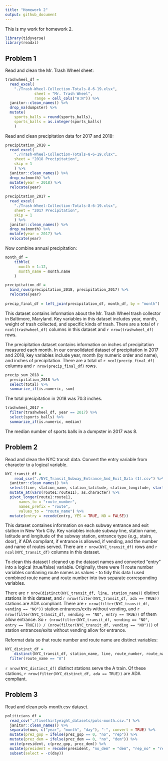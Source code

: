 ```yaml
---
title: "Homework 2"
output: github_document
---
```


This is my work for homework 2. 

```r
library(tidyverse)
library(readxl)
```

## Problem 1

Read and clean the Mr. Trash Wheel sheet:

```r
trashwheel_df = 
  read_excel(
    "./Trash-Wheel-Collection-Totals-8-6-19.xlsx",
             sheet = "Mr. Trash Wheel", 
             range = cell_cols("A:N")) %>% 
  janitor::clean_names() %>% 
  drop_na(dumpster) %>% 
  mutate(
    sports_balls = round(sports_balls), 
    sports_balls = as.integer(sports_balls)
    ) 
```

Read and clean precipitation data for 2017 and 2018:

```r
precipitation_2018 = 
  read_excel(
    "./Trash-Wheel-Collection-Totals-8-6-19.xlsx",
    sheet = "2018 Precipitation", 
    skip = 1
    ) %>% 
  janitor::clean_names() %>% 
  drop_na(month) %>% 
  mutate(year = 2018) %>% 
  relocate(year)
             
precipitation_2017 = 
  read_excel(
    "./Trash-Wheel-Collection-Totals-8-6-19.xlsx",
    sheet = "2017 Precipitation", 
    skip = 1
    ) %>% 
  janitor::clean_names() %>% 
  drop_na(month) %>% 
  mutate(year = 2017) %>% 
  relocate(year)
```

Now combine annual precipitation:

```r
month_df = 
    tibble(
      month = 1:12,
      month_name = month.name
    )

precipitation_df = 
  bind_rows(precipitation_2018, precipitation_2017) %>% 
  relocate(year)  
  
precip_final_df = left_join(precipitation_df, month_df, by = "month")
```

This dataset contains information about the Mr. Trash Wheel trash collector in Baltimore, Maryland. Key variables in this dataset includes year, month, weight of trash collected, and specific kinds of trash. There are a total of `r ncol(trashwheel_df)` columns in this dataset and `r nrow(trashwheel_df)` rows. 

The precipitation dataset contains information on inches of precipitation measured each month. In our consolidated dataset of precipitation in 2017 and 2018, key variables include year, month (by numeric order and name), and inches of precipitation. There are a total of `r ncol(precip_final_df)` columns and `r nrow(precip_final_df)` rows.

```r
precip_sum_2018 = 
  precipitation_2018 %>% 
  select(total) %>% 
  summarize_if(is.numeric, sum)
```

The total precipitation in 2018 was 70.3 inches. 

```r
trashwheel_2017 = 
  filter(trashwheel_df, year == 2017) %>% 
  select(sports_balls) %>% 
  summarize_if(is.numeric, median)
```

The median number of sports balls in a dumpster in 2017 was 8.

## Problem 2

Read and clean the NYC transit data. Convert the entry variable from character to a logical variable. 

```r
NYC_transit_df = 
    read_csv("./NYC_Transit_Subway_Entrance_And_Exit_Data (1).csv") %>% 
  janitor::clean_names() %>% 
  select(line, station_name, station_latitude, station_longitude, starts_with("route"), entry, vending, entrance_type, ada) %>% 
  mutate_at(vars(route1:route11), as.character) %>% 
  pivot_longer(route1:route11, 
      names_to = "route_number",
      names_prefix = "route",
      values_to = "route_name") %>%
  mutate(entry = recode(entry, YES = TRUE, NO = FALSE))

```

This dataset containes information on each subway entrance and exit station in New York City. Key variables include subway line, station name, latitude and longitude of the subway station, entrance type (e.g., stairs, door), if ADA compliant, if entrance is allowed, if vending, and the number and name of routes served. There are `r nrow(NYC_transit_df)` rows and `r ncol(NYC_transit_df)` columns in this dataset. 

To clean this dataset I cleaned up the dataset names and converted "entry" into a logical (true/false) variable. Originally, there were 11 route number variables contianing route names as values - to tidy this data I used combined route name and route number into two separate corresponding variables.

There are `r nrow(distinct(NYC_transit_df, line, station_name))` distinct stations in this dataset, and `r nrow(filter(NYC_transit_df, ada == TRUE))` stations are ADA compliant. There are `r nrow(filter(NYC_transit_df, vending == "NO"))` station entrances/exits without vending, and `r nrow(filter(NYC_transit_df, vending == "NO", entry == TRUE))` of them allow entrance. So `r (nrow(filter(NYC_transit_df, vending == "NO", entry == TRUE))) / (nrow(filter(NYC_transit_df, vending == "NO")))` of station entrances/exits without vending allow for entrance.


Reformat data so that route number and route name are distinct variables: 

```r
NYC_distinct_df =
    distinct(NYC_transit_df, station_name, line, route_number, route_name, ada) %>% 
  filter(route_name == "A")
```

`r nrow(NYC_distinct_df)` distinct stations serve the A train. Of these stations, `r nrow(filter(NYC_distinct_df, ada == TRUE))` are ADA compliant.

## Problem 3

Read and clean pols-month.csv dataset. 

```r
politicians_df = 
  read_csv("./fivethirtyeight_datasets/pols-month.csv.") %>% 
  janitor::clean_names() %>% 
  separate(mon, c("year", "month", "day"), "-", convert = TRUE) %>% 
  mutate(prez_gop = ifelse(prez_gop == 0, "no", "rep")) %>%
  mutate(prez_dem = ifelse(prez_dem == 0, "no", "dem")) %>%
  unite(president, c(prez_gop, prez_dem)) %>% 
  mutate(president = recode(president, "no_dem" = "dem", "rep_no" = "rep")) %>% 
  subset(select = -c(day))
  

```


